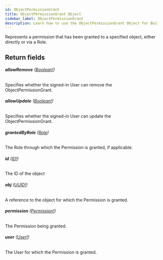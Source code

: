 ```yaml
---
id: ObjectPermissionGrant
title: ObjectPermissionGrant Object
sidebar_label: ObjectPermissionGrant
description: Learn how to use the ObjectPermissionGrant Object for Builder's API.
---
```


Represents a permission that has been granted to a specified object, either
directly or via a Role.

## Return fields

###### <b>allowRemove</b> ([Boolean!](/composer/builder/api/schema/scalar/Boolean.mdx))

Specifies whether the signed-in User can remove the ObjectPermissionGrant.

###### <b>allowUpdate</b> ([Boolean!](/composer/builder/api/schema/scalar/Boolean.mdx))

Specifies whether the signed-in User can update the ObjectPermissionGrant.

###### <b>grantedByRole</b> ([Role](/composer/builder/api/schema/object/Role.mdx))

The Role through which the Permission is granted, if applicable.

###### <b>id</b> ([ID!](/composer/builder/api/schema/scalar/ID.mdx))

The ID of the object

###### <b>obj</b> ([UUID!](/composer/builder/api/schema/scalar/UUID.mdx))

A reference to the object for which the Permission is granted.

###### <b>permission</b> ([Permission!](/composer/builder/api/schema/object/Permission.mdx))

The Permission being granted.

###### <b>user</b> ([User!](/composer/builder/api/schema/object/User.mdx))

The User for which the Permission is granted.
